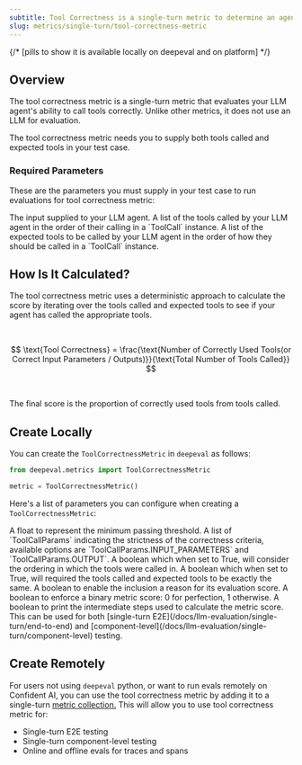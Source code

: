 ```yaml
---
subtitle: Tool Correctness is a single-turn metric to determine an agent's tool calling ability
slug: metrics/single-turn/tool-correctness-metric
---
```


{/* [pills to show it is available locally on deepeval and on platform] */}

## Overview

The tool correctness metric is a single-turn metric that evaluates your LLM agent's ability to call tools correctly. Unlike other metrics, it does not use an LLM for evaluation.

<Warning>

The tool correctness metric needs you to supply both tools called and expected tools in your test case.

</Warning>

### Required Parameters

These are the parameters you must supply in your test case to run evaluations for tool correctness metric:

<ParamField path="input" type="string" required>
  The input supplied to your LLM agent.
</ParamField>
<ParamField path="tools_called" type="list" required>
  A list of the tools called by your LLM agent in the order of their calling in a `ToolCall` instance.
</ParamField>
<ParamField path="expected_tools" type="string" required>
  A list of the expected tools to be called by your LLM agent in the order of how they should be called in a `ToolCall` instance.
</ParamField>

## How Is It Calculated?

The tool correctness metric uses a deterministic approach to calculate the score by iterating over the tools called and expected tools to see if your agent has called the appropriate tools.

<br />

$$
\text{Tool Correctness} = \frac{\text{Number of Correctly Used Tools(or Correct Input Parameters / Outputs)}}{\text{Total Number of Tools Called}}
$$

<br />

The final score is the proportion of correctly used tools from tools called.

## Create Locally

You can create the `ToolCorrectnessMetric` in `deepeval` as follows:

```python
from deepeval.metrics import ToolCorrectnessMetric

metric = ToolCorrectnessMetric()
```

Here's a list of parameters you can configure when creating a `ToolCorrectnessMetric`:

<ParamField path="threshold" type="number" default={0.5}>
  A float to represent the minimum passing threshold.
</ParamField>
<ParamField path="evaluation_params" type="list" default="an empty list">
  A list of `ToolCallParams` indicating the strictness of the correctness
  criteria, available options are `ToolCallParams.INPUT_PARAMETERS` and
  `ToolCallParams.OUTPUT`.
</ParamField>
<ParamField path="should_consider_ordering" type="boolean" default={"false"}>
  A boolean which when set to True, will consider the ordering in which the
  tools were called in.
</ParamField>
<ParamField path="should_exact_match" type="boolean" default={"false"}>
  A boolean which when set to True, will required the tools called and expected
  tools to be exactly the same.
</ParamField>
<ParamField path="include_reason" type="boolean" default={"true"}>
  A boolean to enable the inclusion a reason for its evaluation score.
</ParamField>
<ParamField path="strict_mode" type="boolean" default={"false"}>
  A boolean to enforce a binary metric score: 0 for perfection, 1 otherwise.
</ParamField>
<ParamField path="verbose_mode" type="boolean" default={"false"}>
  A boolean to print the intermediate steps used to calculate the metric score.
</ParamField>

<Success>
  This can be used for both [single-turn
  E2E](/docs/llm-evaluation/single-turn/end-to-end) and
  [component-level](/docs/llm-evaluation/single-turn/component-level) testing.
</Success>

## Create Remotely

For users not using `deepeval` python, or want to run evals remotely on Confident AI, you can use the tool correctness metric by adding it to a single-turn [metric collection.](/metrics/metric-collections) This will allow you to use tool correctness metric for:

- Single-turn E2E testing
- Single-turn component-level testing
- Online and offline evals for traces and spans
